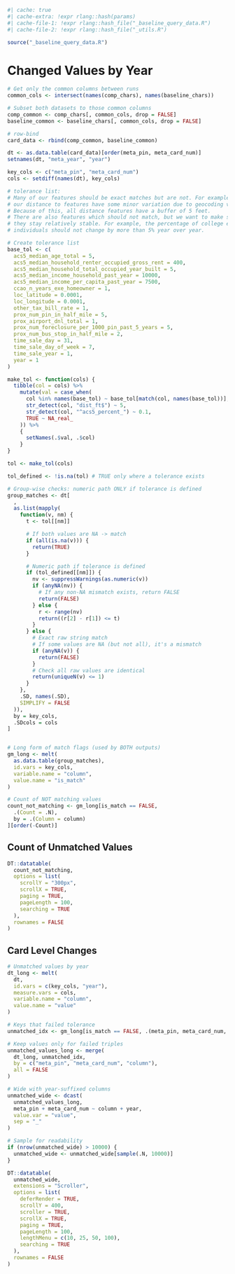 

```r
#| cache: true
#| cache-extra: !expr rlang::hash(params)
#| cache-file-1: !expr rlang::hash_file("_baseline_query_data.R")
#| cache-file-2: !expr rlang::hash_file("_utils.R")
```


```r
source("_baseline_query_data.R")
```

# Changed Values by Year

```r
# Get only the common columns between runs
common_cols <- intersect(names(comp_chars), names(baseline_chars))

# Subset both datasets to those common columns
comp_common <- comp_chars[, common_cols, drop = FALSE]
baseline_common <- baseline_chars[, common_cols, drop = FALSE]

# row-bind
card_data <- rbind(comp_common, baseline_common)

dt <- as.data.table(card_data)[order(meta_pin, meta_card_num)]
setnames(dt, "meta_year", "year")

key_cols <- c("meta_pin", "meta_card_num")
cols <- setdiff(names(dt), key_cols)

# tolerance list:
# Many of our features should be exact matches but are not. For example,
# our distance to features have some minor variation due to geocoding variance.
# Because of this, all distance features have a buffer of 5 feet.
# There are also features which should not match, but we want to make sure that
# they stay relatively stable. For example, the percentage of college educated
# individuals should not change by more than 5% year over year.

# Create tolerance list
base_tol <- c(
  acs5_median_age_total = 5,
  acs5_median_household_renter_occupied_gross_rent = 400,
  acs5_median_household_total_occupied_year_built = 5,
  acs5_median_income_household_past_year = 10000,
  acs5_median_income_per_capita_past_year = 7500,
  ccao_n_years_exe_homeowner = 1,
  loc_latitude = 0.0001,
  loc_longitude = 0.0001,
  other_tax_bill_rate = 1,
  prox_num_pin_in_half_mile = 5,
  prox_airport_dnl_total = 1,
  prox_num_foreclosure_per_1000_pin_past_5_years = 5,
  prox_num_bus_stop_in_half_mile = 2,
  time_sale_day = 31,
  time_sale_day_of_week = 7,
  time_sale_year = 1,
  year = 1
)

make_tol <- function(cols) {
  tibble(col = cols) %>%
    mutate(val = case_when(
      col %in% names(base_tol) ~ base_tol[match(col, names(base_tol))],
      str_detect(col, "dist_ft$") ~ 5,
      str_detect(col, "^acs5_percent_") ~ 0.1,
      TRUE ~ NA_real_
    )) %>%
    {
      setNames(.$val, .$col)
    }
}

tol <- make_tol(cols)

tol_defined <- !is.na(tol) # TRUE only where a tolerance exists

# Group-wise checks: numeric path ONLY if tolerance is defined
group_matches <- dt[
  ,
  as.list(mapply(
    function(v, nm) {
      t <- tol[[nm]]

      # If both values are NA -> match
      if (all(is.na(v))) {
        return(TRUE)
      }

      # Numeric path if tolerance is defined
      if (tol_defined[[nm]]) {
        nv <- suppressWarnings(as.numeric(v))
        if (anyNA(nv)) {
          # If any non-NA mismatch exists, return FALSE
          return(FALSE)
        } else {
          r <- range(nv)
          return((r[2] - r[1]) <= t)
        }
      } else {
        # Exact raw string match
        # If some values are NA (but not all), it's a mismatch
        if (anyNA(v)) {
          return(FALSE)
        }
        # Check all raw values are identical
        return(uniqueN(v) <= 1)
      }
    },
    .SD, names(.SD),
    SIMPLIFY = FALSE
  )),
  by = key_cols,
  .SDcols = cols
]


# Long form of match flags (used by BOTH outputs)
gm_long <- melt(
  as.data.table(group_matches),
  id.vars = key_cols,
  variable.name = "column",
  value.name = "is_match"
)

# Count of NOT matching values
count_not_matching <- gm_long[is_match == FALSE,
  .(Count = .N),
  by = .(Column = column)
][order(-Count)]
```

::: {.panel-tabset}

## Count of Unmatched Values
```r
DT::datatable(
  count_not_matching,
  options = list(
    scrollY = "300px",
    scrollX = TRUE,
    paging = TRUE,
    pageLength = 100,
    searching = TRUE
  ),
  rownames = FALSE
)
```

## Card Level Changes

```r
# Unmatched values by year
dt_long <- melt(
  dt,
  id.vars = c(key_cols, "year"),
  measure.vars = cols,
  variable.name = "column",
  value.name = "value"
)

# Keys that failed tolerance
unmatched_idx <- gm_long[is_match == FALSE, .(meta_pin, meta_card_num, column)]

# Keep values only for failed triples
unmatched_values_long <- merge(
  dt_long, unmatched_idx,
  by = c("meta_pin", "meta_card_num", "column"),
  all = FALSE
)

# Wide with year-suffixed columns
unmatched_wide <- dcast(
  unmatched_values_long,
  meta_pin + meta_card_num ~ column + year,
  value.var = "value",
  sep = "_"
)

# Sample for readability
if (nrow(unmatched_wide) > 10000) {
  unmatched_wide <- unmatched_wide[sample(.N, 10000)]
}

DT::datatable(
  unmatched_wide,
  extensions = "Scroller",
  options = list(
    deferRender = TRUE,
    scrollY = 400,
    scroller = TRUE,
    scrollX = TRUE,
    paging = TRUE,
    pageLength = 100,
    lengthMenu = c(10, 25, 50, 100),
    searching = TRUE
  ),
  rownames = FALSE
)
```
:::
